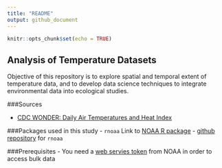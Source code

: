 ```yaml
---
title: "README"
output: github_document
---
```


```r
knitr::opts_chunk$set(echo = TRUE)
```
##  Analysis of Temperature Datasets 

Objective of this repository is to explore spatial and temporal extent of temperature data, and to develop data science techniques to integrate environmental data into ecological studies. 

###Sources

- [CDC WONDER: Daily Air Temperatures and Heat Index](http://wonder.cdc.gov/nasa-nldas.html)


###Packages used in this study 
- `rnoaa` Link to [NOAA R package](https://ropensci.org/blog/2014/03/13/rnoaa/)
-  [github repository](https://github.com/ropensci/rnoaa) for `rnoaa`


###Prerequisites 
- You need a [web servies token](https://www.ncdc.noaa.gov/cdo-web/token) from NOAA in order to access bulk data 

